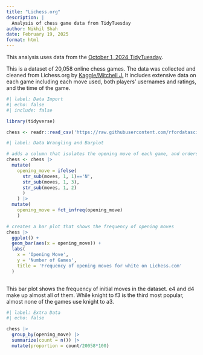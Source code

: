 ```yaml
---
title: "Lichess.org"
description: |
  Analysis of chess game data from TidyTuesday
author: Nikhil Shah
date: February 19, 2025
format: html
---
```


This analysis uses data from the [October 1, 2024 TidyTuesday](https://github.com/rfordatascience/tidytuesday/tree/main/data/2024/2024-10-01).

This is a dataset of 20,058 online chess games. The data was collected and cleaned from Lichess.org by [Kaggle/Mitchell J.](https://www.kaggle.com/datasets/datasnaek/chess/data) It includes extensive data on each game including each move used, both players' usernames and ratings, and the time of the game.

```r
#| label: Data Import
#| echo: false
#| include: false

library(tidyverse)

chess <- readr::read_csv('https://raw.githubusercontent.com/rfordatascience/tidytuesday/main/data/2024/2024-10-01/chess.csv')
```

```r
#| label: Data Wrangling and Barplot

# adds a column that isolates the opening move of each game, and orders it by how common each move is
chess <- chess |>
  mutate(
    opening_move = ifelse(
      str_sub(moves, 1, 1)=='N', 
      str_sub(moves, 1, 3), 
      str_sub(moves, 1, 2)
      )
    ) |>
  mutate(
    opening_move = fct_infreq(opening_move)
    )

# creates a bar plot that shows the frequency of opening moves
chess |>
  ggplot() +
  geom_bar(aes(x = opening_move)) +
  labs(
    x = 'Opening Move',
    y = 'Number of Games',
    title = 'Frequency of opening moves for white on Lichess.com'
  )
  
```

This bar plot shows the frequency of initial moves in the dataset. e4 and d4 make up almost all of them. While knight to f3 is the third most popular, almost none of the games use knight to a3.

```r
#| label: Extra Data
#| echo: false

chess |>
  group_by(opening_move) |>
  summarize(count = n()) |>
  mutate(proportion = count/20058*100)
```
